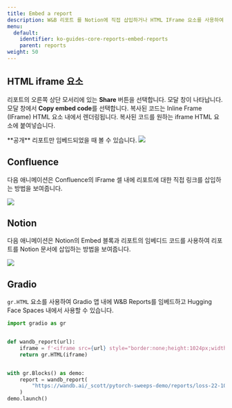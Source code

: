 ---
title: Embed a report
description: W&B 리포트 를 Notion에 직접 삽입하거나 HTML IFrame 요소를 사용하여 삽입하세요.
menu:
  default:
    identifier: ko-guides-core-reports-embed-reports
    parent: reports
weight: 50
---

## HTML iframe 요소

리포트의 오른쪽 상단 모서리에 있는 **Share** 버튼을 선택합니다. 모달 창이 나타납니다. 모달 창에서 **Copy embed code**를 선택합니다. 복사된 코드는 Inline Frame (IFrame) HTML 요소 내에서 렌더링됩니다. 복사된 코드를 원하는 iframe HTML 요소에 붙여넣습니다.

<Note>
**공개** 리포트만 임베드되었을 때 볼 수 있습니다.
</Note>

<Frame>
    <img src="/images/reports/get_embed_url.gif"  />
</Frame>

## Confluence

다음 애니메이션은 Confluence의 IFrame 셀 내에 리포트에 대한 직접 링크를 삽입하는 방법을 보여줍니다.

<Frame>
    <img src="//images/reports/embed_iframe_confluence.gif"  />
</Frame>

## Notion

다음 애니메이션은 Notion의 Embed 블록과 리포트의 임베디드 코드를 사용하여 리포트를 Notion 문서에 삽입하는 방법을 보여줍니다.

<Frame>
    <img src="//images/reports/embed_iframe_notion.gif"  />
</Frame>

## Gradio

`gr.HTML` 요소를 사용하여 Gradio 앱 내에 W&B Reports를 임베드하고 Hugging Face Spaces 내에서 사용할 수 있습니다.

```python
import gradio as gr


def wandb_report(url):
    iframe = f'<iframe src={url} style="border:none;height:1024px;width:100%">'
    return gr.HTML(iframe)


with gr.Blocks() as demo:
    report = wandb_report(
        "https://wandb.ai/_scott/pytorch-sweeps-demo/reports/loss-22-10-07-16-00-17---VmlldzoyNzU2NzAx"
    )
demo.launch()
```

##
